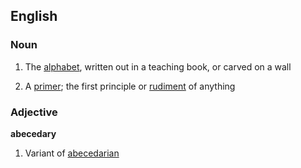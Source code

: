 ==English==
===Noun===
{{en-noun|abecedaries}}

# The [[alphabet]], written out in a teaching book, or carved on a wall
#{{rare}} A [[primer]]; the first principle or [[rudiment]] of anything

===Adjective===
'''abecedary'''
#Variant of [[abecedarian]]